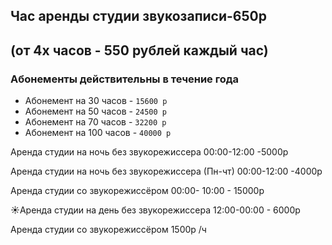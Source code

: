 ## Час аренды студии звукозаписи-650р

## (от 4х часов - 550 рублей каждый час)

### Абонементы действительны в течение года

- Абонемент на 30 часов - `15600 р`
- Абонемент на 50 часов - `24500 р`
- Абонемент на 70 часов - `32200 р`
- Абонемент на 100 часов - `40000 р`

Аренда студии на ночь без звукорежиссера 00:00-12:00 -5000р

Аренда студии на ночь без звукорежиссера (Пн-чт) 00:00-12:00 -4000р

Аренда студии со звукорежиссёром
00:00- 10:00 - 15000р

☀Аренда студии на день без звукорежиссера 12:00-00:00 - 6000р

Аренда студии со звукорежиссёром
1500р /ч
